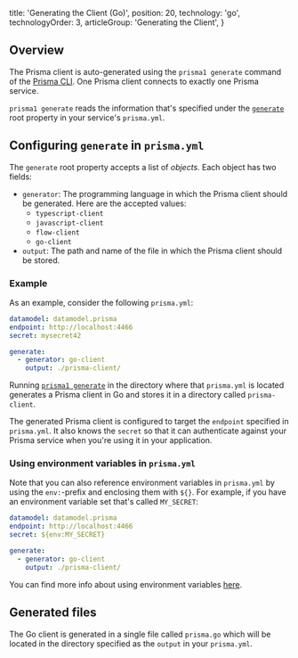 
  title: 'Generating the Client (Go)',
  position: 20,
  technology: 'go',
  technologyOrder: 3,
  articleGroup: 'Generating the Client',
}

## Overview

The Prisma client is auto-generated using the `prisma1 generate` command of the [Prisma CLI](alx4). One Prisma client connects to exactly one Prisma service.

`prisma1 generate` reads the information that's specified under the [`generate`](5cy7#generate-optional) root property in your service's `prisma.yml`. 

## Configuring `generate` in `prisma.yml`

The `generate` root property accepts a list of _objects_. Each object has two fields:

- `generator`: The programming language in which the Prisma client should be generated. Here are the accepted values:
  -  `typescript-client`
  -  `javascript-client`
  -  `flow-client`
  -  `go-client`
- `output`: The path and name of the file in which the Prisma client should be stored.

### Example

As an example, consider the following `prisma.yml`:

```yml
datamodel: datamodel.prisma
endpoint: http://localhost:4466
secret: mysecret42

generate:
  - generator: go-client
    output: ./prisma-client/
```

Running [`prisma1 generate`](xcv2) in the directory where that `prisma.yml` is located generates a Prisma client in Go and stores it in a directory called `prisma-client`.

The generated Prisma client is configured to target the `endpoint` specified in `prisma.yml`. It also knows the `secret` so that it can authenticate against your Prisma service when you're using it in your application.

### Using environment variables in `prisma.yml`

Note that you can also reference environment variables in `prisma.yml` by using the `env:`-prefix and enclosing them with `${}`. For example, if you have an environment variable set that's called `MY_SECRET`:

```yml
datamodel: datamodel.prisma
endpoint: http://localhost:4466
secret: ${env:MY_SECRET}

generate:
  - generator: go-client
    output: ./prisma-client/
```

You can find more info about using environment variables [here](5cy7#using-variables).

## Generated files

The Go client is generated in a single file called `prisma.go` which will be located in the directory specified as the `output` in your `prisma.yml`.